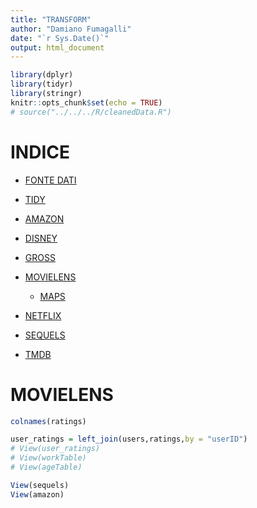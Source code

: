 ```yaml
---
title: "TRANSFORM"
author: "Damiano Fumagalli"
date: "`r Sys.Date()`"
output: html_document
---
```


```r
library(dplyr)
library(tidyr)
library(stringr)
knitr::opts_chunk$set(echo = TRUE)
# source("../../../R/cleanedData.R")
```

# INDICE

-   [FONTE DATI](../Presentation.html#fonte-dei-dati)

-   [TIDY](../TIDY/Tidy.html)

-   [AMAZON](./Amazon.html)

-   [DISNEY](./Disney.html)

-   [GROSS](./Gross.html)

-   [MOVIELENS](./Movielens.html)

    -   [MAPS](./Maps.html)

-   [NETFLIX](./Netflix.html)

-   [SEQUELS](./Sequels.html)

-   [TMDB](./Tmdb.html)

# MOVIELENS {#movielens}

```r
colnames(ratings)

user_ratings = left_join(users,ratings,by = "userID")
# View(user_ratings)
# View(workTable)
# View(ageTable)

View(sequels)
View(amazon)



```
